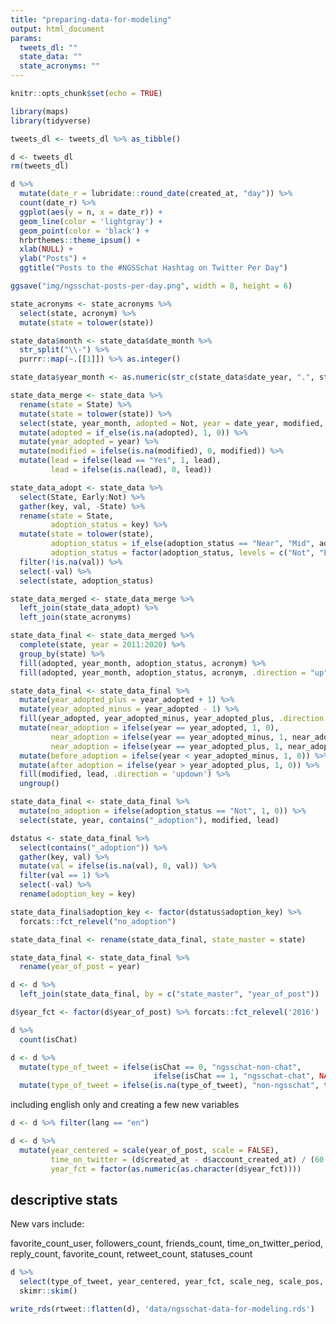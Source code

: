 ```yaml
---
title: "preparing-data-for-modeling"
output: html_document
params:
  tweets_dl: ""
  state_data: ""
  state_acronyms: ""
---
```


```r
knitr::opts_chunk$set(echo = TRUE)
```


```r
library(maps)
library(tidyverse)
```

```r
tweets_dl <- tweets_dl %>% as_tibble()

d <- tweets_dl
rm(tweets_dl)
```

```r
d %>% 
  mutate(date_r = lubridate::round_date(created_at, "day")) %>% 
  count(date_r) %>% 
  ggplot(aes(y = n, x = date_r)) +
  geom_line(color = 'lightgray') +
  geom_point(color = 'black') +
  hrbrthemes::theme_ipsum() +
  xlab(NULL) +
  ylab("Posts") +
  ggtitle("Posts to the #NGSSchat Hashtag on Twitter Per Day")

ggsave("img/ngsschat-posts-per-day.png", width = 8, height = 6)
```

```r
state_acronyms <- state_acronyms %>% 
  select(state, acronym) %>% 
  mutate(state = tolower(state))

state_data$month <- state_data$date_month %>% 
  str_split("\\-") %>% 
  purrr::map(~.[[1]]) %>% as.integer()

state_data$year_month <- as.numeric(str_c(state_data$date_year, ".", state_data$month))

state_data_merge <- state_data %>% 
  rename(state = State) %>% 
  mutate(state = tolower(state)) %>% 
  select(state, year_month, adopted = Not, year = date_year, modified, lead) %>% 
  mutate(adopted = if_else(is.na(adopted), 1, 0)) %>% 
  mutate(year_adopted = year) %>% 
  mutate(modified = ifelse(is.na(modified), 0, modified)) %>% 
  mutate(lead = ifelse(lead == "Yes", 1, lead),
         lead = ifelse(is.na(lead), 0, lead))

state_data_adopt <- state_data %>%
  select(State, Early:Not) %>%
  gather(key, val, -State) %>%
  rename(state = State,
         adoption_status = key) %>%
  mutate(state = tolower(state),
         adoption_status = if_else(adoption_status == "Near", "Mid", adoption_status),
         adoption_status = factor(adoption_status, levels = c("Not", "Early", "Mid", "Late"))) %>%
  filter(!is.na(val)) %>%
  select(-val) %>% 
  select(state, adoption_status)

state_data_merged <- state_data_merge %>% 
  left_join(state_data_adopt) %>% 
  left_join(state_acronyms)

state_data_final <- state_data_merged %>% 
  complete(state, year = 2011:2020) %>% 
  group_by(state) %>% 
  fill(adopted, year_month, adoption_status, acronym) %>% 
  fill(adopted, year_month, adoption_status, acronym, .direction = "up")

state_data_final <- state_data_final %>% 
  mutate(year_adopted_plus = year_adopted + 1) %>% 
  mutate(year_adopted_minus = year_adopted - 1) %>% 
  fill(year_adopted, year_adopted_minus, year_adopted_plus, .direction = "updown") %>% 
  mutate(near_adoption = ifelse(year == year_adopted, 1, 0),
         near_adoption = ifelse(year == year_adopted_minus, 1, near_adoption),
         near_adoption = ifelse(year == year_adopted_plus, 1, near_adoption)) %>% 
  mutate(before_adoption = ifelse(year < year_adopted_minus, 1, 0)) %>% 
  mutate(after_adoption = ifelse(year > year_adopted_plus, 1, 0)) %>% 
  fill(modified, lead, .direction = 'updown') %>% 
  ungroup()

state_data_final <- state_data_final %>% 
  mutate(no_adoption = ifelse(adoption_status == "Not", 1, 0)) %>% 
  select(state, year, contains("_adoption"), modified, lead)

dstatus <- state_data_final %>% 
  select(contains("_adoption")) %>% 
  gather(key, val) %>% 
  mutate(val = ifelse(is.na(val), 0, val)) %>% 
  filter(val == 1) %>% 
  select(-val) %>% 
  rename(adoption_key = key)

state_data_final$adoption_key <- factor(dstatus$adoption_key) %>% 
  forcats::fct_relevel("no_adoption")

state_data_final <- rename(state_data_final, state_master = state)
```

```r
state_data_final <- state_data_final %>% 
  rename(year_of_post = year)

d <- d %>% 
  left_join(state_data_final, by = c("state_master", "year_of_post"))
```

```r
d$year_fct <- factor(d$year_of_post) %>% forcats::fct_relevel('2016')
```

```r
d %>% 
  count(isChat)

d <- d %>% 
  mutate(type_of_tweet = ifelse(isChat == 0, "ngsschat-non-chat",
                                ifelse(isChat == 1, "ngsschat-chat", NA))) %>% 
  mutate(type_of_tweet = ifelse(is.na(type_of_tweet), "non-ngsschat", type_of_tweet))
```

including english only and creating a few new variables

```r
d <- d %>% filter(lang == "en")

d <- d %>% 
  mutate(year_centered = scale(year_of_post, scale = FALSE),
         time_on_twitter = (d$created_at - d$account_created_at) / (60 * 60 * 24) / 365,
         year_fct = factor(as.numeric(as.character(d$year_fct))))
```

## descriptive stats

New vars include:

favorite_count_user, followers_count, friends_count, time_on_twitter_period, reply_count, favorite_count, retweet_count, statuses_count

```r
d %>% 
  select(type_of_tweet, year_centered, year_fct, scale_neg, scale_pos, senti_scale, senti_binary, state_master, screen_name, year_of_post, near_adoption, before_adoption, after_adoption, no_adoption, favorite_count_user, retweet_count_user, followers_count, friends_count, time_on_twitter_period, reply_count, favorite_count, retweet_count, statuses_count, isTeacher) %>% 
  skimr::skim()
```

```r
write_rds(rtweet::flatten(d), 'data/ngsschat-data-for-modeling.rds')
```
